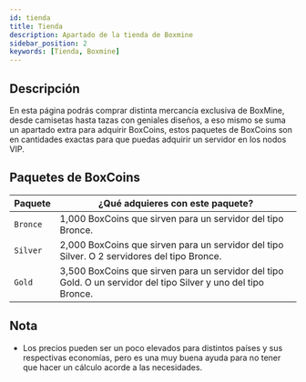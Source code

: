 ```yaml
---
id: tienda
title: Tienda
description: Apartado de la tienda de Boxmine
sidebar_position: 2
keywords: [Tienda, Boxmine]
---
```


## Descripción

En esta página podrás comprar distinta mercancía exclusiva de BoxMine, desde camisetas hasta tazas con geniales diseños, a eso mismo se suma un apartado extra para adquirir BoxCoins, estos paquetes de BoxCoins son en cantidades exactas para que puedas adquirir un servidor en los nodos VIP.

## Paquetes de BoxCoins

| Paquete  | ¿Qué adquieres con este paquete? |
| --------------- | ------------------------------ |
| `Bronce` | 1,000 BoxCoins que sirven para un servidor del tipo Bronce. |
| `Silver` | 2,000 BoxCoins que sirven para un servidor del tipo Silver. O 2 servidores del tipo Bronce. |
| `Gold`    | 3,500 BoxCoins que sirven para un servidor del tipo Gold. O un servidor del tipo Silver y uno del tipo Bronce.  |

## Nota

- Los precios pueden ser un poco elevados para distintos países y sus respectivas economías, pero es una muy buena ayuda para no tener que hacer un cálculo acorde a las necesidades.
